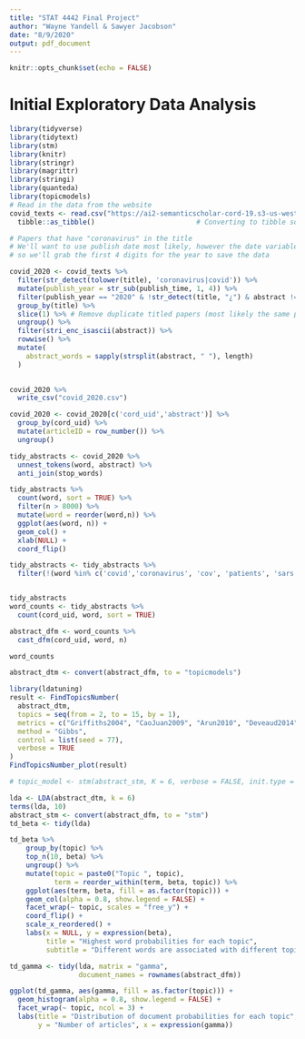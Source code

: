 ```yaml
---
title: "STAT 4442 Final Project"
author: "Wayne Yandell & Sawyer Jacobson"
date: "8/9/2020"
output: pdf_document
---
```


```r
knitr::opts_chunk$set(echo = FALSE)
```


# Initial Exploratory Data Analysis

```r
library(tidyverse)
library(tidytext)
library(stm)
library(knitr)
library(stringr)
library(magrittr)
library(stringi)
library(quanteda)
library(topicmodels)
# Read in the data from the website
covid_texts <- read.csv("https://ai2-semanticscholar-cord-19.s3-us-west-2.amazonaws.com/2020-08-08/metadata.csv") %>%   
  tibble::as_tibble()                         # Converting to tibble so it prints out cleaner


```

```r
# Papers that have "coronavirus" in the title
# We'll want to use publish date most likely, however the date variable is a little messy 
# so we'll grab the first 4 digits for the year to save the data

covid_2020 <- covid_texts %>%
  filter(str_detect(tolower(title), 'coronavirus|covid')) %>%
  mutate(publish_year = str_sub(publish_time, 1, 4)) %>% 
  filter(publish_year == "2020" & !str_detect(title, "¿") & abstract != '') %>%
  group_by(title) %>%
  slice(1) %>% # Remove duplicate titled papers (most likely the same paper published in multiple journals)
  ungroup() %>%
  filter(stri_enc_isascii(abstract)) %>%
  rowwise() %>%
  mutate(
    abstract_words = sapply(strsplit(abstract, " "), length)
  )
  

covid_2020 %>%
  write_csv("covid_2020.csv")


```

```r
covid_2020 <- covid_2020[c('cord_uid','abstract')] %>%
  group_by(cord_uid) %>%
  mutate(articleID = row_number()) %>%
  ungroup()

tidy_abstracts <- covid_2020 %>%
  unnest_tokens(word, abstract) %>%
  anti_join(stop_words)

tidy_abstracts %>%
  count(word, sort = TRUE) %>%
  filter(n > 8000) %>%
  mutate(word = reorder(word,n)) %>%
  ggplot(aes(word, n)) +
  geom_col() +
  xlab(NULL) +
  coord_flip()

tidy_abstracts <- tidy_abstracts %>%
  filter(!(word %in% c('covid','coronavirus', 'cov', 'patients', 'sars', 'disease','pandemic', 'health') | str_detect(word, pattern = "\\d+")))


tidy_abstracts
word_counts <- tidy_abstracts %>%
  count(cord_uid, word, sort = TRUE)

abstract_dfm <- word_counts %>%
  cast_dfm(cord_uid, word, n)

word_counts

abstract_dtm <- convert(abstract_dfm, to = "topicmodels")
```


```r
library(ldatuning)
result <- FindTopicsNumber(
  abstract_dtm,
  topics = seq(from = 2, to = 15, by = 1),
  metrics = c("Griffiths2004", "CaoJuan2009", "Arun2010", "Deveaud2014"),
  method = "Gibbs",
  control = list(seed = 77),
  verbose = TRUE
)
FindTopicsNumber_plot(result)
```

```r
# topic_model <- stm(abstract_stm, K = 6, verbose = FALSE, init.type = "Spectral")

lda <- LDA(abstract_dtm, k = 6)
terms(lda, 10)
abstract_stm <- convert(abstract_dfm, to = "stm")
td_beta <- tidy(lda)

td_beta %>%
    group_by(topic) %>%
    top_n(10, beta) %>%
    ungroup() %>%
    mutate(topic = paste0("Topic ", topic),
           term = reorder_within(term, beta, topic)) %>%
    ggplot(aes(term, beta, fill = as.factor(topic))) +
    geom_col(alpha = 0.8, show.legend = FALSE) +
    facet_wrap(~ topic, scales = "free_y") +
    coord_flip() +
    scale_x_reordered() +
    labs(x = NULL, y = expression(beta),
         title = "Highest word probabilities for each topic",
         subtitle = "Different words are associated with different topics")

td_gamma <- tidy(lda, matrix = "gamma",                    
                 document_names = rownames(abstract_dfm))

ggplot(td_gamma, aes(gamma, fill = as.factor(topic))) +
  geom_histogram(alpha = 0.8, show.legend = FALSE) +
  facet_wrap(~ topic, ncol = 3) +
  labs(title = "Distribution of document probabilities for each topic",
       y = "Number of articles", x = expression(gamma))
```

